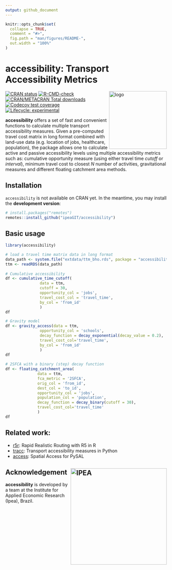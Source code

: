 ```yaml
---
output: github_document
---
```


```r
knitr::opts_chunk$set(
  collapse = TRUE,
  comment = "#>",
  fig.path = "man/figures/README-",
  out.width = "100%"
)
```

# accessibility: Transport Accessibility Metrics

<img align="right" src="man/figures/logo.png?raw=true" alt="logo" width="180">

[![CRAN
status](https://www.r-pkg.org/badges/version/accessibility)](https://CRAN.R-project.org/package=accessibility)
[![R-CMD-check](https://github.com/ipeaGIT/accessibility/workflows/R-CMD-check/badge.svg)](https://github.com/ipeaGIT/accessibility/actions)
[![CRAN/METACRAN Total downloads](http://cranlogs.r-pkg.org/badges/grand-total/accessibility?color=yellow)](https://CRAN.R-project.org/package=accessibility)
[![Codecov test coverage](https://codecov.io/gh/ipeaGIT/accessibility/branch/main/graph/badge.svg)](https://app.codecov.io/gh/ipeaGIT/accessibility?branch=main)
[![Lifecycle: experimental](https://img.shields.io/badge/lifecycle-experimental-orange.svg)](https://lifecycle.r-lib.org/articles/stages.html) 

**accessibility** offers a set of fast and convenient functions to calculate multiple transport accessibility measures. Given a pre-computed travel cost matrix in long format combined with land-use data (e.g. location of jobs, healthcare, population), the package allows one to calculate active and passive accessibility levels using multiple accessibility metrics such as: cumulative opportunity measure (using either travel time *cutoff* or *interval*), minimum travel cost to closest *N* number of activities, gravitational measures and different floating catchment area methods.

## Installation

`accessibility` is not available on CRAN yet. In the meantime, you may install the **development version**:

```r
# install.packages("remotes")
remotes::install_github("ipeaGIT/accessibility")
```

## Basic usage

```r
library(accessibility)

# load a travel time matrix data in long format
data_path <- system.file("extdata/ttm_bho.rds", package = "accessibility")
ttm <- readRDS(data_path)
 
# Cumulative accessibility
df <- cumulative_time_cutoff(
               data = ttm,
               cutoff = 30,
               opportunity_col = 'jobs',
               travel_cost_col = 'travel_time',
               by_col = 'from_id'
               )
df

# Gravity model
df <- gravity_access(data = ttm,
               opportunity_col = 'schools',
               decay_function = decay_exponential(decay_value = 0.2),
               travel_cost_col='travel_time',
               by_col = 'from_id'
               )
df
                       
# 2SFCA with a binary (step) decay function
df <- floating_catchment_area(
              data = ttm,
              fca_metric = '2SFCA',
              orig_col = 'from_id',
              dest_col = 'to_id',
              opportunity_col = 'jobs',
              population_col = 'population',
              decay_function = decay_binary(cutoff = 30),
              travel_cost_col='travel_time'
              )
df
```

## Related work:

- [r5r](https://github.com/ipeaGIT/r5r): Rapid Realistic Routing with R5 in R
- [tracc](https://github.com/jamaps/tracc): Transport accessibility measures in Python
- [access](https://access.readthedocs.io/en/latest/): Spatial Access for PySAL

## Acknowledgement <a href="https://www.ipea.gov.br"><img src="man/figures/ipea_logo.png" alt="IPEA" align="right" width="300"/></a>

**accessibility** is developed by a team at the Institute for Applied Economic Research (Ipea), Brazil.

